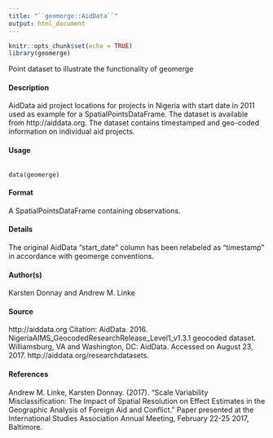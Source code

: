 ---
title: "``geomerge::AidData``"
output: html_document
---

```{r setup, include=FALSE}
knitr::opts_chunk$set(echo = TRUE)
library(geomerge)
```

Point dataset to illustrate the functionality of geomerge

#### Description

AidData aid project locations for projects in Nigeria with start date in 2011 used as example for a SpatialPointsDataFrame. The dataset is available from http://aiddata.org. The dataset contains
timestamped and geo-coded information on individual aid projects.

#### Usage
<pre><code>
data(geomerge)
</code></pre>

#### Format
A SpatialPointsDataFrame containing observations.

#### Details
The original AidData "start_date" column has been relabeled as "timestamp" in accordance with geomerge conventions.

#### Author(s)
Karsten Donnay and Andrew M. Linke

#### Source
http://aiddata.org
Citation: AidData. 2016. NigeriaAIMS_GeocodedResearchRelease_Level1_v1.3.1 geocoded dataset.
Williamsburg, VA and Washington, DC: AidData. Accessed on August 23, 2017. http://aiddata.org/researchdatasets.

#### References
Andrew M. Linke, Karsten Donnay. (2017). "Scale Variability Misclassification: The Impact of
Spatial Resolution on Effect Estimates in the Geographic Analysis of Foreign Aid and Conflict."
Paper presented at the International Studies Association Annual Meeting, February 22-25 2017,
Baltimore.